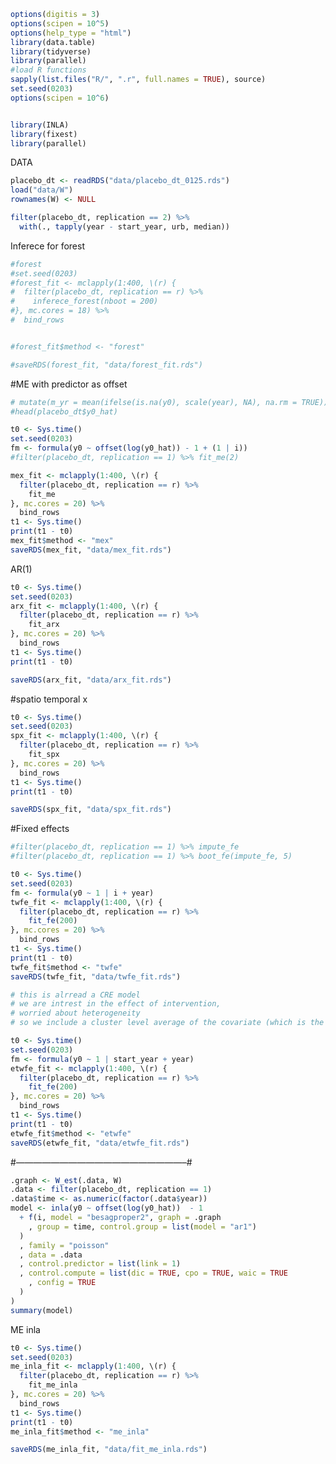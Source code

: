 

```r
options(digitis = 3)
options(scipen = 10^5)
options(help_type = "html")
library(data.table)
library(tidyverse)
library(parallel)
#load R functions
sapply(list.files("R/", ".r", full.names = TRUE), source)
set.seed(0203)
options(scipen = 10^6)


library(INLA)
library(fixest)
library(parallel)
```

DATA
```r
placebo_dt <- readRDS("data/placebo_dt_0125.rds")
load("data/W")
rownames(W) <- NULL
```

```r
filter(placebo_dt, replication == 2) %>%
  with(., tapply(year - start_year, urb, median))

```

Inferece for forest
```r
#forest
#set.seed(0203)
#forest_fit <- mclapply(1:400, \(r) {
#  filter(placebo_dt, replication == r) %>%
#    inferece_forest(nboot = 200)
#}, mc.cores = 18) %>%
#  bind_rows


#forest_fit$method <- "forest"

#saveRDS(forest_fit, "data/forest_fit.rds")
```


#ME
with predictor as offset
```r
# mutate(m_yr = mean(ifelse(is.na(y0), scale(year), NA), na.rm = TRUE))
#head(placebo_dt$y0_hat)

t0 <- Sys.time()
set.seed(0203)
fm <- formula(y0 ~ offset(log(y0_hat)) - 1 + (1 | i))
#filter(placebo_dt, replication == 1) %>% fit_me(2)

mex_fit <- mclapply(1:400, \(r) {
  filter(placebo_dt, replication == r) %>%
    fit_me
}, mc.cores = 20) %>%
  bind_rows
t1 <- Sys.time()
print(t1 - t0)
mex_fit$method <- "mex"
saveRDS(mex_fit, "data/mex_fit.rds")
```

AR(1)
```r
t0 <- Sys.time()
set.seed(0203)
arx_fit <- mclapply(1:400, \(r) {
  filter(placebo_dt, replication == r) %>%
    fit_arx
}, mc.cores = 20) %>%
  bind_rows
t1 <- Sys.time()
print(t1 - t0)

saveRDS(arx_fit, "data/arx_fit.rds")
```

#spatio temporal x
```r
t0 <- Sys.time()
set.seed(0203)
spx_fit <- mclapply(1:400, \(r) {
  filter(placebo_dt, replication == r) %>%
    fit_spx
}, mc.cores = 20) %>%
  bind_rows
t1 <- Sys.time()
print(t1 - t0)

saveRDS(spx_fit, "data/spx_fit.rds")
```


#Fixed effects
```r
#filter(placebo_dt, replication == 1) %>% impute_fe
#filter(placebo_dt, replication == 1) %>% boot_fe(impute_fe, 5)

t0 <- Sys.time()
set.seed(0203)
fm <- formula(y0 ~ 1 | i + year)
twfe_fit <- mclapply(1:400, \(r) {
  filter(placebo_dt, replication == r) %>%
    fit_fe(200)
}, mc.cores = 20) %>%
  bind_rows
t1 <- Sys.time()
print(t1 - t0)
twfe_fit$method <- "twfe"
saveRDS(twfe_fit, "data/twfe_fit.rds")

# this is alrread a CRE model
# we are intrest in the effect of intervention,
# worried about heterogeneity
# so we include a cluster level average of the covariate (which is the same as the cohort indicator)

t0 <- Sys.time()
set.seed(0203)
fm <- formula(y0 ~ 1 | start_year + year)
etwfe_fit <- mclapply(1:400, \(r) {
  filter(placebo_dt, replication == r) %>%
    fit_fe(200)
}, mc.cores = 20) %>%
  bind_rows
t1 <- Sys.time()
print(t1 - t0)
etwfe_fit$method <- "etwfe"
saveRDS(etwfe_fit, "data/etwfe_fit.rds")
```

#-----------------------------------------------------------#

```r
.graph <- W_est(.data, W)
.data <- filter(placebo_dt, replication == 1)
.data$time <- as.numeric(factor(.data$year))
model <- inla(y0 ~ offset(log(y0_hat))  - 1
  + f(i, model = "besagproper2", graph = .graph
    , group = time, control.group = list(model = "ar1")
  )
  , family = "poisson"
  , data = .data
  , control.predictor = list(link = 1)
  , control.compute = list(dic = TRUE, cpo = TRUE, waic = TRUE
    , config = TRUE
  )
)
summary(model)


```


ME inla
```r
t0 <- Sys.time()
set.seed(0203)
me_inla_fit <- mclapply(1:400, \(r) {
  filter(placebo_dt, replication == r) %>%
    fit_me_inla
}, mc.cores = 20) %>%
  bind_rows
t1 <- Sys.time()
print(t1 - t0)
me_inla_fit$method <- "me_inla"

saveRDS(me_inla_fit, "data/fit_me_inla.rds")
```